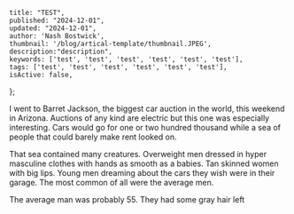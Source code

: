 
    title: "TEST",
    published: "2024-12-01",
    updated: "2024-12-01",
    author: 'Nash Bostwick',
    thumbnail: '/blog/artical-template/thumbnail.JPEG',
    description:"description",
    keywords: ['test', 'test', 'test', 'test', 'test', 'test'],
    tags: ['test', 'test', 'test', 'test', 'test', 'test'],
    isActive: false,
};



I went to Barret Jackson, the biggest car auction in the world, this weekend in Arizona. Auctions of any kind are electric but this one was especially interesting. Cars would go for one or two hundred thousand while a sea of people that could barely make rent looked on.

That sea contained many creatures. Overweight men dressed in hyper masculine clothes with hands as smooth as a babies. Tan skinned women with big lips. Young men dreaming about the cars they wish were in their garage. The most common of all were the average men.

The average man was probably 55. They had some gray hair left


